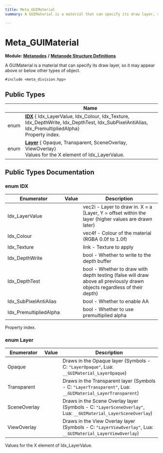 ```yaml
---
title: Meta_GUIMaterial
summary: A GUIMaterial is a material that can specify its draw layer, so it may appear above or below other types of object. 

---
```


# Meta_GUIMaterial

**Module:** **[Metanodes](../Modules/group__api__metanodes.mdx)** **/** **[Metanode Structure Definitions](../Modules/group__api__metadefs.mdx)**



A GUIMaterial is a material that can specify its draw layer, so it may appear above or below other types of object. 


`#include <meta_division.hpp>`

## Public Types

|                | Name           |
| -------------- | -------------- |
| enum| **[IDX](../Classes/struct_meta___g_u_i_material.mdx#enum-idx)** { Idx_LayerValue, Idx_Colour, Idx_Texture, Idx_DepthWrite, Idx_DepthTest, Idx_SubPixelAntiAlias, Idx_PremultipliedAlpha}<br />Property index.  |
| enum| **[Layer](../Classes/struct_meta___g_u_i_material.mdx#enum-layer)** { Opaque, Transparent, SceneOverlay, ViewOverlay}<br />Values for the X element of Idx_LayerValue.  |

## Public Types Documentation

### enum IDX

| Enumerator | Value | Description |
| ---------- | ----- | ----------- |
| Idx_LayerValue | | vec2i - Layer to draw in. X = a [Layer, Y = offset within the layer (higher values are drawn later)   |
| Idx_Colour | | vec4f - Colour of the material (RGBA 0.0f to 1.0f)   |
| Idx_Texture | | link - Texture to apply   |
| Idx_DepthWrite | | bool - Whether to write to the depth buffer   |
| Idx_DepthTest | | bool - Whether to draw with depth testing (false will draw above all previously drawn objects regardless of their depth)   |
| Idx_SubPixelAntiAlias | | bool - Whether to enable AA   |
| Idx_PremultipliedAlpha | | bool - Whether to use premultiplied alpha   |



Property index. 

### enum Layer

| Enumerator | Value | Description |
| ---------- | ----- | ----------- |
| Opaque | | Draws in the Opaque layer (Symbols - C: `"LayerOpaque"`, Lua: `__GUIMaterial_LayerOpaque`)   |
| Transparent | | Draws in the Transparent layer (Symbols - C: `"LayerTransparent"`, Lua: `__GUIMaterial_LayerTransparent`)   |
| SceneOverlay | | Draws in the Scene Overlay layer (Symbols - C: `"LayerSceneOverlay"`, Lua: `__GUIMaterial_LayerSceneOverlay`)   |
| ViewOverlay | | Draws in the View Overlay layer (Symbols - C: `"LayerViewOverlay"`, Lua: `__GUIMaterial_LayerViewOverlay`)   |



Values for the X element of Idx_LayerValue. 


